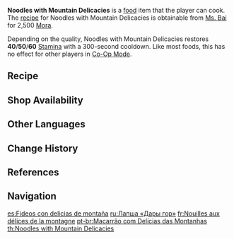 {{Food Infobox
|id              = 108142
|name            = Noodles with Mountain Delicacies
|description     = Noodles in a meat-and-vegetable sauce.
|desc_suspicious = The moisture has been sucked right out of this dish, causing the noodles to become dry. You might choke on them even if you chew slowly.
|desc_basic      = The sauce has a rustic flavor, and there's a generous amount of it mixed in with the noodles. A humble but enduringly popular dish.
|desc_delicious  = The seemingly ordinary noodles has absorbed the essence of the mountainous delicacies. A single mouthful is enough to taste its extreme freshness.
|type            = Adventurer's Dishes
|effectType      = Stamina Increase
|effect          = Restores (var1) Stamina.
|eff_att1        = Stamina
|eff_att2        = Stamina Restore
|eff_suspicious1 = 40
|eff_basic1      = 50
|eff_delicious1  = 60
|rarity          = 2
|variant         = Cold Noodles with Mountain Delicacies,Lantern Rite Special Noodles with Mountain Delicacies
|recipe          = {{Sold By|Recipe: Noodles with Mountain Delicacies}}
|source1         = {{Sold By}}
|region          = Liyue
}}
'''Noodles with Mountain Delicacies''' is a [[food]] item that the player can cook. The [[recipe]] for Noodles with Mountain Delicacies is obtainable from [[Ms. Bai]] for 2,500 [[Mora]].

Depending on the quality, Noodles with Mountain Delicacies restores '''40'''/'''50'''/'''60''' [[Stamina]] with a 300-second cooldown. Like most foods, this has no effect for other players in [[Co-Op Mode]].

{{Special Dish|Chongyun|Cold Noodles with Mountain Delicacies}}

==Recipe==
{{Recipe
|type = Cooking
|Mushroom = 3
|Raw Meat = 2
|Flour = 2
|sort = Mushroom,Raw Meat,Flour
}}

==Shop Availability==
{{Shop Availability}}

==Other Languages==
{{Other Languages
|en      = Noodles with Mountain Delicacies
|zhs     = 山珍热卤面
|zhs_rm  = Shānzhēn Rè Lǔmiàn
|zht     = 山珍熱滷麵
|zht_rm  = Shānzhēn Rè Lǔmiàn
|zh_tl   = Hot {{w|Lor mee|Lor Mee}} with Mountain Delicacies
|zh_note = Mountain delicacies refer to food that can be found in the mountains such as vegetables, mushrooms, and wild game.
|ja      = 山幸の麺
|ja_rm   = Sankou no Men<ref>{{Ref/Quest|For A Child's Smile|note=Japanese Voice-Over}}</ref>
|ja_tl   = Noodles with Mountain Delicacies
|ko      = {{tt|산미|山味}} 울{{tt|면|麵}}
|ko_rm   = Sanmi Ulmyeon
|ko_tl   = {{w|Ulmyeon}} with Mountain Delicacies
|es      = Fideos con delicias de montaña
|es_tl   = Noodles with Mountain Delights
|fr      = Nouilles aux délices de la montagne
|fr_tl   = Noodles with Mountain Delicacies
|ru      = Лапша «Дары гор»
|ru_tl   = "Gifts of the Mountains" Noodles
|th      = Noodles with Mountain Delicacies
|vi      = {{tt|Mì|麵}} Nóng {{tt|Bát Bửu|八寶}}
|vi_tl   = Eight-Treasures Hot Noodles
|de      = Nudeln mit Fleischsoße und Pilzen
|de_tl   = Noodles with Meat Sauce and Mushrooms
|id      = Noodles with Mountain Delicacies
|pt      = Macarrão com Delícias das Montanhas
|pt_tl   = 
}}

==Change History==
{{Change History|1.0}}

==References==
{{Reflist}}

==Navigation==
{{Food Navbox}}

[[es:Fideos con delicias de montaña]]
[[ru:Лапша «Дары гор»]]
[[fr:Nouilles aux délices de la montagne]]
[[pt-br:Macarrão com Delícias das Montanhas]]
[[th:Noodles with Mountain Delicacies]]